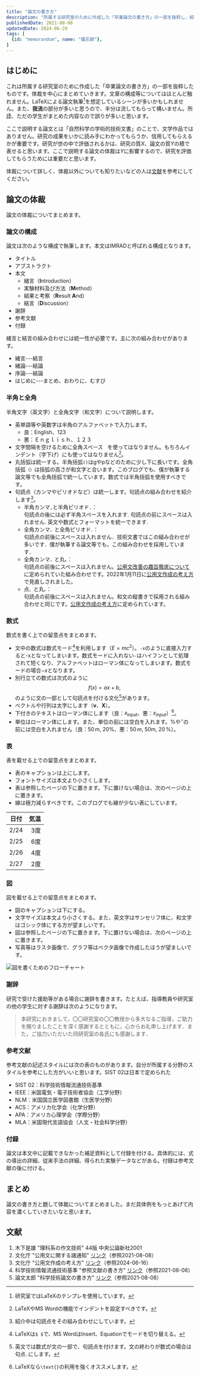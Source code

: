 ```yaml
---
title: "論文の書き方"
description: "所属する研究室のために作成した「卒業論文の書き方」の一部を抜粋し、紹介します。"
publishedDate: 2021-08-08
updatedDate: 2024-06-29
tags: [
  {id: "memorandum", name: "備忘録"},
]
---
```


## はじめに

これは所属する研究室のために作成した「卒業論文の書き方」の一部を抜粋したものです。体裁を中心にまとめていきます。文章の構成等についてはほとんど触れません。LaTeXによる論文執筆[^atkart]を想定しているシーンが多いかもしれません。また、**我流**の部分が多いと思うので、半分は流してもらって構いません。所詮、ただの学生がまとめた内容なので誤りが多いと思います。

[^atkart]: 研究室ではLaTeXのテンプレを使用しています。

ここで説明する論文とは「自然科学の学術的技術文書」のことで、文学作品ではありません。研究の成果をいかに読み手にわかってもらうか、信用してもらえるかが重要です。研究が世の中で評価されるかは、研究の質$X$、論文の質$Y$の積で表せると思います。ここで説明する論文の体裁は$Y$に影響するので、研究を評価してもらうためには重要だと思います。

体裁について詳しく、体裁以外についても知りたいなどの人は[文献](#文献)を参考にしてください。

## 論文の体裁

論文の体裁についてまとめます。

### 論文の構成

論文は次のような構成で執筆します。本文はIMRADと呼ばれる構成となります。

- タイトル
- アブストラクト
- 本文
  - 緒言（**I**ntroduction）
  - 実験材料及び方法（**M**ethod）
  - 結果と考察（**R**esult **A**nd）
  - 結言（**D**iscussion）
- 謝辞
- 参考文献
- 付録

緒言と結言の組み合わせには統一性が必要です。主に次の組み合わせがあります。

- 緒言---結言
- 緒論---結論
- 序論---結論
- はじめに---まとめ、おわりに、むすび

### 半角と全角

半角文字（英文字）と全角文字（和文字）について説明します。

- 英単語等や英数字は半角のアルファベットで入力します。
  - 良：English、123
  - 悪：Ｅｎｇｌｉｓｈ、１２３
- 文字間隔を空けるために全角スペース<JwAki />`　`<JwAki />を使ってはなりません。もちろんインデント（字下げ）にも使ってはなりません[^indent]。
- 丸括弧は統一する。半角括弧<JwAki />`()`<JwAki />はgやpなどのために少し下に長いです。全角括弧<JwAki />`（）`<JwAki />は括弧の高さが和文字と合います。このブログでも、僕が執筆する論文等でも全角括弧で統一しています。数式では半角括弧を使用すべきです。
- 句読点（カンマやピリオドなど）は統一します。句読点の組み合わせを紹介します[^,.]。
  - 半角カンマ<JwAki />`,`<JwAki />と半角ピリオド<JwAki />`.`：  
  句読点の後には必ず半角スペースを入れます. 句読点の前にスペースは入れません. 英文や数式とフォーマットを統一できます.
  - 全角カンマ<JwAki />`，`<JwAki />と全角ピリオド<JwAki />`．`：  
  句読点の前後にスペースは入れません．技術文書ではこの組み合わせが多いです．僕が執筆する論文等でも，この組み合わせを採用しています．
  - 全角カンマ<JwAki />`，`と丸<JwAki />`。`：  
  句読点の前後にスペースは入れません。[公用文改善の趣旨徹底について](https://www.bunka.go.jp/kokugo_nihongo/sisaku/joho/joho/kijun/sanko/koyobun/pdf/yoryo_ver02.pdf)に定められていた組み合わせです。2022年1月11日に[公用文作成の考え方](https://www.bunka.go.jp/seisaku/bunkashingikai/kokugo/hokoku/pdf/93651301_01.pdf)で見直しされました。
  - 点<JwAki />`、`<JwAki />と丸<JwAki />`。`：  
  句読点の前後にスペースは入れません。和文の縦書きで採用される組み合わせと同じです。[公用文作成の考え方](https://www.bunka.go.jp/seisaku/bunkashingikai/kokugo/hokoku/pdf/93651301_01.pdf)に定められています。

[^indent]: LaTeXやMS Wordの機能でインデントを設定すべきです。
[^,.]: 紹介中は句読点をその組み合わせにしています。

### 数式

数式を書く上での留意点をまとめます。

- 文中の数式は数式モード[^eq-mode]を利用します（$E=mc^2$）。`-x`のように直接入力すると<JwAki />$\text{-x}$となってしまいます。数式モードに入れない<JwAki />`-`<JwAki />はハイフンとして処理されて短くなり、アルファベットはローマン体になってしまいます。数式モードの場合<JwAki />$-x$となります。
- 別行立ての数式は次式のように
  $$
  f(x)=ax+b,
  $$
  のように文の一部として句読点を付ける文化[^eq-,.]があります。
- ベクトルや行列は太字にします（$\bm{v}$、$\bm{X}$）。
- 下付きのテキストはローマン体にします（良：$x_{\text{input}}$、悪：$x_{input}$）[^eq-text]。
- 単位はローマン体にします。また、単位の前には空白を入れます。$\%$<JwAki />や<JwAki />$^{\circ}$<JwAki />の前には空白を入れません（良：$50\,\mathrm{m}$, $20\%$、悪：$50\,m$, $50\mathrm{m}$, $20\,\%$）。

[^eq-mode]: LaTeXは<JwAki />`$ $`<JwAki />で、MS WordはInsert、Equationでモードを切り替える。
[^eq-,.]: 英文では数式が文の一部で、句読点を付けます。文の終わりが数式の場合は句点<JwAki />`.`<JwAki />にします。
[^eq-text]: LaTeXなら<JwAki />`\text{}`<JwAki />の利用を強くオススメします。

### 表

表を載せる上での留意点をまとめます。

- 表のキャプションは上にします。
- フォントサイズは本文より小さくします。
- 表は参照したページの下に置きます。下に置けない場合は、次のページの上に置きます。
- 線は極力減らすべきです。このブログでも線が少ない表にしています。

| 日付 | 気温 |
| ---- | ---: |
| 2/24 |  3度 |
| 2/25 |  6度 |
| 2/26 |  4度 |
| 2/27 |  2度 |

### 図

図を載せる上での留意点をまとめます。

- 図のキャプションは下にする。
- 文字サイズは本文より小さくする。また、英文字はサンセリフ体に、和文字はゴシック体にする方が望ましいです。
- 図は参照したページの下に置きます。下に置けない場合は、次のページの上に置きます。
- 写真等はラスタ画像で、グラフ等はベクタ画像で作成したほうが望ましいです。

![図を書くためのフローチャート](./images/image1.svg)

### 謝辞

研究で受けた援助等がある場合に謝辞を書きます。たとえば、指導教員や研究室の他の学生に対する謝辞は次のようになります。

>本研究におきまして，〇〇研究室の〇〇教授から多大なるご指導，ご助力を賜りましたことを深く感謝するとともに，心からお礼申し上げます．また，ご協力いただいた同研究室の各氏にも感謝します．

### 参考文献

参考文献の記述スタイルには次の表のものがあります。自分が所属する分野のスタイルを参考にした方がいいと思います。SIST 02は日本で定められた

- SIST 02：科学技術情報流通技術基準
- IEEE：米国電気・電子技術者協会（工学分野）
- NLM：米国国立医学図書館（生医学分野）
- ACS：アメリカ化学会（化学分野）
- APA：アメリカ心理学会（学際分野）
- MLA：米国現代言語協会（人文・社会科学分野）

### 付録

論文は本文中に記載できなかった補足資料として付録を付ける。具体的には、式の導出の詳細、従来手法の詳細、得られた実験データなどがある。付録は参考文献の後に付ける。

## まとめ

論文の書き方と題して体裁についてまとめました。まだ具体例をもっとあげて内容を濃くしていきたいなと思います。

## 文献

1. 木下是雄 "理科系の作文技術" 44版 中央公論新社2001
2. 文化庁 "公用文に関する諸通知" [リンク](https://www.bunka.go.jp/kokugo_nihongo/sisaku/joho/joho/kijun/sanko/koyobun/pdf/yoryo_ver02.pdf)（参照2021-08-08）
3. 文化庁 "公用文作成の考え方" [リンク](https://www.bunka.go.jp/seisaku/bunkashingikai/kokugo/hokoku/pdf/93651301_01.pdf)（参照2024-06-16）
4. 科学技術情報流通技術基準 "参照文献の書き方" [リンク](https://jipsti.jst.go.jp/sist/handbook/sist02_2007/main.htm)（参照2021-08-08）
5. 論文太郎 "科学技術論文の書き方" [リンク](http://www.okada-lab.org/Ronbun/)（参照2021-08-08）
